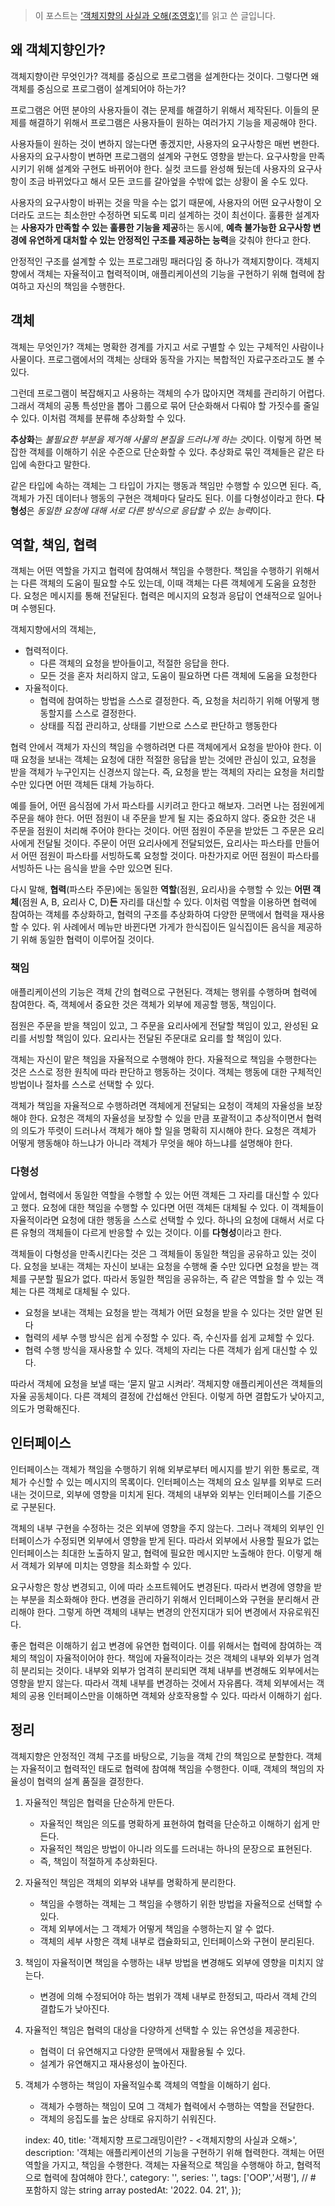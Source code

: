 

> 이 포스트는 [‘객체지향의 사실과 오해(조영호)’](http://www.kyobobook.co.kr/product/detailViewKor.laf?ejkGb=KOR&mallGb=KOR&barcode=9788998139766&orderClick=LEa&Kc=)를 읽고 쓴 글입니다.

## 왜 객체지향인가?

객체지향이란 무엇인가? 객체를 중심으로 프로그램을 설계한다는 것이다. 그렇다면 왜 객체를 중심으로 프로그램이 설계되어야 하는가?

프로그램은 어떤 분야의 사용자들이 겪는 문제를 해결하기 위해서 제작된다. 이들의 문제를 해결하기 위해서 프로그램은 사용자들이 원하는 여러가지 기능을 제공해야 한다.

사용자들이 원하는 것이 변하지 않는다면 좋겠지만, 사용자의 요구사항은 매번 변한다. 사용자의 요구사항이 변하면 프로그램의 설계와 구현도 영향을 받는다. 요구사항을 만족시키기 위해 설계와 구현도 바뀌어야 한다. 실컷 코드를 완성해 뒀는데 사용자의 요구사항이 조금 바뀌었다고 해서 모든 코드를 갈아엎을 수밖에 없는 상황이 올 수도 있다.

사용자의 요구사항이 바뀌는 것을 막을 수는 없기 때문에, 사용자의 어떤 요구사항이 오더라도 코드는 최소한만 수정하면 되도록 미리 설계하는 것이 최선이다. 훌륭한 설계자는 **사용자가 만족할 수 있는 훌륭한 기능을 제공**하는 동시에, **예측 불가능한 요구사항 변경에 유연하게 대처할 수 있는 안정적인 구조를 제공하는 능력**을 갖춰야 한다고 한다.

안정적인 구조를 설계할 수 있는 프로그래밍 패러다임 중 하나가 객체지향이다. 객체지향에서 객체는 자율적이고 협력적이며, 애플리케이션의 기능을 구현하기 위해 협력에 참여하고 자신의 책임을 수행한다.

## 객체

객체는 무엇인가? 객체는 명확한 경계를 가지고 서로 구별할 수 있는 구체적인 사람이나 사물이다. 프로그램에서의 객체는 상태와 동작을 가지는 복합적인 자료구조라고도 볼 수 있다.

그런데 프로그램이 복잡해지고 사용하는 객체의 수가 많아지면 객체를 관리하기 어렵다. 그래서 객체의 공통 특성만을 뽑아 그룹으로 묶어 단순화해서 다뤄야 할 가짓수를 줄일 수 있다. 이처럼 객체를 분류해 추상화할 수 있다.

**추상화**는 *불필요한 부분을 제거해 사물의 본질을 드러나게 하는 것*이다. 이렇게 하면 복잡한 객체를 이해하기 쉬운 수준으로 단순화할 수 있다. 추상화로 묶인 객체들은 같은 타입에 속한다고 말한다.

같은 타입에 속하는 객체는 그 타입이 가지는 행동과 책임만 수행할 수 있으면 된다. 즉, 객체가 가진 데이터나 행동의 구현은 객체마다 달라도 된다. 이를 다형성이라고 한다. **다형성**은 *동일한 요청에 대해 서로 다른 방식으로 응답할 수 있는 능력*이다.

## 역할, 책임, 협력

객체는 어떤 역할을 가지고 협력에 참여해서 책임을 수행한다. 책임을 수행하기 위해서는 다른 객체의 도움이 필요할 수도 있는데, 이때 객체는 다른 객체에게 도움을 요청한다. 요청은 메시지를 통해 전달된다. 협력은 메시지의 요청과 응답이 연쇄적으로 일어나며 수행된다.

객체지향에서의 객체는,
- 협력적이다.
  - 다른 객체의 요청을 받아들이고, 적절한 응답을 한다.
  - 모든 것을 혼자 처리하지 않고, 도움이 필요하면 다른 객체에 도움을 요청한다
- 자율적이다.
  - 협력에 참여하는 방법을 스스로 결정한다. 즉, 요청을 처리하기 위해 어떻게 행동할지를 스스로 결정한다.
  - 상태를 직접 관리하고, 상태를 기반으로 스스로 판단하고 행동한다

협력 안에서 객체가 자신의 책임을 수행하려면 다른 객체에게서 요청을 받아야 한다. 이때 요청을 보내는 객체는 요청에 대한 적절한 응답을 받는 것에만 관심이 있고, 요청을 받을 객체가 누구인지는 신경쓰지 않는다. 즉, 요청을 받는 객체의 자리는 요청을 처리할 수만 있다면 어떤 객체든 대체 가능하다.

예를 들어, 어떤 음식점에 가서 파스타를 시키려고 한다고 해보자. 그러면 나는 점원에게 주문을 해야 한다. 어떤 점원이 내 주문을 받게 될 지는 중요하지 않다. 중요한 것은 내 주문을 점원이 처리해 주어야 한다는 것이다. 어떤 점원이 주문을 받았든 그 주문은 요리사에게 전달될 것이다. 주문이 어떤 요리사에게 전달되었든, 요리사는 파스타를 만들어서 어떤 점원이 파스타를 서빙하도록 요청할 것이다. 마찬가지로 어떤 점원이 파스타를 서빙하든 나는 음식을 받을 수만 있으면 된다.

다시 말해, **협력**(파스타 주문)에는 동일한 **역할**(점원, 요리사)을 수행할 수 있는 **어떤 객체**(점원 A, B, 요리사 C, D)**든** 자리를 대신할 수 있다. 이처럼 역할을 이용하면 협력에 참여하는 객체를 추상화하고, 협력의 구조를 추상화하여 다양한 문맥에서 협력을 재사용할 수 있다. 위 사례에서 메뉴만 바뀐다면 가게가 한식집이든 일식집이든 음식을 제공하기 위해 동일한 협력이 이루어질 것이다.

### 책임

애플리케이션의 기능은 객체 간의 협력으로 구현된다. 객체는 행위를 수행하며 협력에 참여한다. 즉, 객체에서 중요한 것은 객체가 외부에 제공할 행동, 책임이다.

점원은 주문을 받을 책임이 있고, 그 주문을 요리사에게 전달할 책임이 있고, 완성된 요리를 서빙할 책임이 있다. 요리사는 전달된 주문대로 요리를 할 책임이 있다.

객체는 자신이 맡은 책임을 자율적으로 수행해야 한다. 자율적으로 책임을 수행한다는 것은 스스로 정한 원칙에 따라 판단하고 행동하는 것이다. 객체는 행동에 대한 구체적인 방법이나 절차를 스스로 선택할 수 있다.

객체가 책임을 자율적으로 수행하려면 객체에게 전달되는 요청이 객체의 자율성을 보장해야 한다. 요청은 객체의 자율성을 보장할 수 있을 만큼 포괄적이고 추상적이면서 협력의 의도가 뚜렷이 드러나서 객체가 해야 할 일을 명확히 지시해야 한다. 요청은 객체가 어떻게 행동해야 하느냐가 아니라 객체가 무엇을 해야 하느냐를 설명해야 한다.

### 다형성

앞에서, 협력에서 동일한 역할을 수행할 수 있는 어떤 객체든 그 자리를 대신할 수 있다고 했다. 요청에 대한 책임을 수행할 수 있다면 어떤 객체든 대체될 수 있다. 이 객체들이 자율적이라면 요청에 대한 행동을 스스로 선택할 수 있다. 하나의 요청에 대해서 서로 다른 유형의 객체들이 다르게 반응할 수 있는 것이다. 이를 **다형성**이라고 한다.

객체들이 다형성을 만족시킨다는 것은 그 객체들이 동일한 책임을 공유하고 있는 것이다. 요청을 보내는 객체는 자신이 보내는 요청을 수행해 줄 수만 있다면 요청을 받는 객체를 구분할 필요가 없다. 따라서 동일한 책임을 공유하는, 즉 같은 역할을 할 수 있는 객체는 다른 객체로 대체될 수 있다.

- 요청을 보내는 객체는 요청을 받는 객체가 어떤 요청을 받을 수 있다는 것만 알면 된다
- 협력의 세부 수행 방식은 쉽게 수정할 수 있다. 즉, 수신자를 쉽게 교체할 수 있다.
- 협력 수행 방식을 재사용할 수 있다. 객체의 자리는 다른 객체가 쉽게 대신할 수 있다.

따라서 객체에 요청을 보낼 때는 ‘묻지 말고 시켜라’. 객체지향 애플리케이션은 객체들의 자율 공동체이다. 다른 객체의 결정에 간섭해선 안된다. 이렇게 하면 결합도가 낮아지고, 의도가 명확해진다.


## 인터페이스
인터페이스는 객체가 책임을 수행하기 위해 외부로부터 메시지를 받기 위한 통로로,  객체가 수신할 수 있는 메시지의 목록이다. 인터페이스는 객체의 요소 일부를 외부로 드러내는 것이므로, 외부에 영향을 미치게 된다. 객체의 내부와 외부는 인터페이스를 기준으로 구분된다.

객체의 내부 구현을 수정하는 것은 외부에 영향을 주지 않는다. 그러나 객체의 외부인 인터페이스가 수정되면 외부에서 영향을 받게 된다. 따라서 외부에서 사용할 필요가 없는 인터페이스는 최대한 노출하지 말고, 협력에 필요한 메시지만 노출해야 한다. 이렇게 해서 객체가 외부에 미치는 영향을 최소화할 수 있다.

요구사항은 항상 변경되고, 이에 따라 소프트웨어도 변경된다. 따라서 변경에 영향을 받는 부분을 최소화해야 한다. 변경을 관리하기 위해서 인터페이스와 구현을 분리해서 관리해야 한다. 그렇게 하면 객체의 내부는 변경의 안전지대가 되어 변경에서 자유로워진다.

좋은 협력은 이해하기 쉽고 변경에 유연한 협력이다. 이를 위해서는 협력에 참여하는 객체의 책임이 자율적이어야 한다. 책임에 자율적이라는 것은 객체의 내부와 외부가 엄격히 분리되는 것이다. 내부와 외부가 엄격히 분리되면 객체 내부를 변경해도 외부에서는 영향을 받지 않는다. 따라서 객체 내부를 변경하는 것에서 자유롭다. 객체 외부에서는 객체의 공용 인터페이스만을 이해하면 객체와 상호작용할 수 있다. 따라서 이해하기 쉽다.

## 정리

객체지향은 안정적인 객체 구조를 바탕으로, 기능을 객체 간의 책임으로 분할한다.
객체는 자율적이고 협력적인 태도로 협력에 참여해 책임을 수행한다.
이때, 객체의 책임의 자율성이 협력의 설계 품질을 결정한다.

1. 자율적인 책임은 협력을 단순하게 만든다.
     - 자율적인 책임은 의도를 명확하게 표현하여 협력을 단순하고 이해하기 쉽게 만든다.
    - 자율적인 책임은 방법이 아니라 의도를 드러내는 하나의 문장으로 표현된다.
    - 즉, 책임이 적절하게 추상화된다.
2. 자율적인 책임은 객체의 외부와 내부를 명확하게 분리한다.
    - 책임을 수행하는 객체는 그 책임을 수행하기 위한 방법을 자율적으로 선택할 수 있다.
    - 객체 외부에서는 그 객체가 어떻게 책임을 수행하는지 알 수 없다.
    - 객체의 세부 사항은 객체 내부로 캡슐화되고, 인터페이스와 구현이 분리된다.
3. 책임이 자율적이면 책임을 수행하는 내부 방법을 변경해도 외부에 영향을 미치지 않는다.
    - 변경에 의해 수정되어야 하는 범위가 객체 내부로 한정되고, 따라서 객체 간의 결합도가 낮아진다.
4. 자율적인 책임은 협력의 대상을 다양하게 선택할 수 있는 유연성을 제공한다.
    - 협력이 더 유연해지고 다양한 문맥에서 재활용될 수 있다.
    - 설계가 유연해지고 재사용성이 높아진다.
5. 객체가 수행하는 책임이 자율적일수록 객체의 역할을 이해하기 쉽다.
    - 객체가 수행하는 책임이 모여 그 객체가 협력에서 수행하는 역할을 전달한다.
    - 객체의 응집도를 높은 상태로 유지하기 쉬워진다.

    index: 40,
    title: '객체지향 프로그래밍이란? - <객체지향의 사실과 오해>',
    description: '객체는 애플리케이션의 기능을 구현하기 위해 협력한다. 객체는 어떤 역할을 가지고, 책임을 수행한다. 객체는 자율적으로 책임을 수행해야 하고, 협력적으로 협력에 참여해야 한다.',
    category: '',
    series: '',
    tags: ['OOP','서평'], // # 포함하지 않는 string array
    postedAt: '2022. 04. 21',
});
